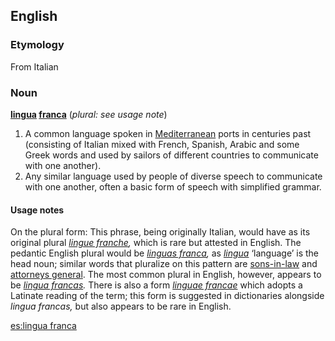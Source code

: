 {{see|lingua Franca}}
==English==

===Etymology===
From Italian

===Noun===
'''[[lingua]] [[franca]]''' (''plural: see usage note'')

# A common language spoken in [[Mediterranean]] ports in centuries past (consisting of Italian mixed with French, Spanish, Arabic and some Greek words and used by sailors of different countries to communicate with one another).
# Any similar language used by people of diverse speech to communicate with one another, often a basic form of speech with simplified grammar.

====Usage notes====
On the plural form:  This phrase, being originally Italian, would have as its original plural ''[[lingue franche]],'' which is rare but attested in English. The pedantic English plural would be ''[[linguas franca]],'' as ''[[lingua]]'' ‘language’ is the head noun; similar words that pluralize on this pattern are [[son-in-law|sons-in-law]] and [[attorney general|attorneys general]].  The most common plural in English, however, appears to be ''[[lingua francas]].'' There is also a form ''[[linguae francae]]'' which adopts a Latinate reading of the term; this form is suggested in dictionaries alongside ''lingua francas,'' but also appears to be rare in English.

[[es:lingua franca]]